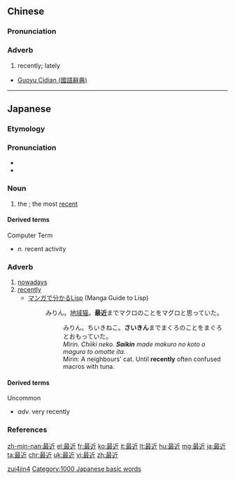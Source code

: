 ==Chinese==
{{zh-hanzi-box|[[最]][[近]]}}

===Pronunciation===
{{zh-pron
|m=zuìjìn
|ma=Zh-zuìjìn.ogg
|cat=adv
}}

===Adverb===
{{zh-adv}}

# {{context|Beginning Mandarin|lang=zh}} recently; lately

*[http://140.111.34.46/cgi-bin/dict/GetContent.cgi?Database=dict&DocNum=132582&GraphicWord=yes&QueryString=%B3%CC%AA%F1 Guoyu Cidian (國語辭典)]

[[Category:Beginning Mandarin|zui4jin4]]

----

==Japanese==
{{ja-kanjitab|さい|きん|yomi=on}}

===Etymology===
{{prefix|最|近|lang=ja|tr1=sai|t1=most|tr2=kin|t2=close|sort=きん}}

===Pronunciation===
* {{ja-pron|さいきん|y=on|acc=0|acc_ref=DJR}}
* {{homophones|lang=ja|細菌}}

===Noun===
{{ja-noun|さいきん}}

# the {{l|en|latest}}; the most [[recent]]

====Derived terms====
Computer Term
* {{ja-l|最近稼動|さいきんかどう|saikin kadō}} ''n.'' recent activity

===Adverb===
{{ja-pos|さいきん|adverb}}

# [[nowadays]]
# [[recently]]
#* [http://lambda.bugyo.tk/cdr/mwl/index.html マンガで分かるLisp] (Manga Guide to Lisp)
#*: みりん。[[w:ja:地域猫|地域猫]]。'''最近'''までマクロのことをマグロと思っていた。
#*:: みりん。ちいきねこ。'''さいきん'''までまくろのことをまぐろとおもっていた。
#*:: ''Mirin. Chiiki neko. '''Saikin''' made makuro no koto o maguro to omotte ita.''
#*:: Mirin: A neighbours' cat. Until '''recently''' often confused macros with tuna.

====Derived terms====
Uncommon
* {{ja-l|極最近|ごくさいきん|goku saikin}} ''adv.'' very recently

===References===
<references/>

[[Category:1000 Japanese basic words]]

[[zh-min-nan:最近]]
[[el:最近]]
[[fr:最近]]
[[ko:最近]]
[[it:最近]]
[[lt:最近]]
[[hu:最近]]
[[mg:最近]]
[[ja:最近]]
[[ta:最近]]
[[chr:最近]]
[[uk:最近]]
[[vi:最近]]
[[zh:最近]]
